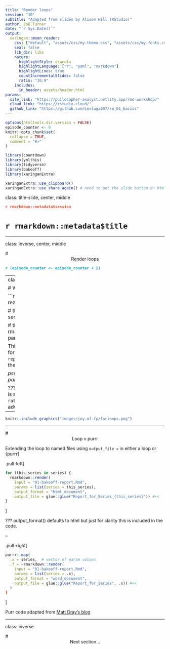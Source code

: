 ```yaml
---
title: "Render loops"
session: "10"
subtitle: "Adapted from slides by Alison Hill (RStudio)"
author: Zoë Turner
date: "`r Sys.Date()`"
output:
  xaringan::moon_reader:
    css: ["default", "assets/css/my-theme.css", "assets/css/my-fonts.css"]
    seal: false 
    lib_dir: libs
    nature:
      highlightStyle: dracula
      highlightLanguage: ["r", "yaml", "markdown"]
      highlightLines: true
      countIncrementalSlides: false
      ratio: "16:9"
    includes:
      in_header: assets/header.html  
params:
  site_link: "https://philosopher-analyst.netlify.app/rmd-workshop/"
  cloud_link: "https://rstudio.cloud/"
  github_link: "https://github.com/Lextuga007/rm_01_basics"
---
```


```r
options(htmltools.dir.version = FALSE)
episode_counter <- 0
knitr::opts_chunk$set(
  collapse = TRUE,   
  comment = "#>"
)
```

```r
library(countdown)
library(ymlthis)
library(tidyverse)
library(bakeoff)
library(xaringanExtra)

xaringanExtra::use_clipboard()
xaringanExtra::use_share_again() # need to get the slide button on html view
```

class: title-slide, center, middle

<span class="fa-stack fa-4x">
  <i class="fa fa-circle fa-stack-2x" style="color: #ffffffcc;"></i>
  <strong class="fa-stack-1x" style="color:#e7553c;">`r rmarkdown::metadata$session`</strong>
</span> 

# `r rmarkdown::metadata$title`

---

class: inverse, center, middle

# <center>Render loops</center>

<span class="fa-stack fa-4x">
  <i class="fa fa-circle fa-stack-2x" style="color: #fff;"></i>
  <strong class="fa-stack-1x" style="color:#17a2b8;">`r (episode_counter <- episode_counter + 1)` </strong>
</span> 

---
class: live-code

# We loop together

```r
ratings <- readr::read_csv(here::here("data/ratings.csv"))

# the setup finds the individual series numbers
series <- sort(unique(ratings$series))

# the loop
for (this_series in series) {
  rmarkdown::render("01-bakeoff-report.Rmd",
         params = list(series = this_series))
}
```

This loop just overwrites the html file (check for the time run). Open file
`01-bakeoff-report.html` and you will see it says `Series 9`, the last series.

_psst...use the code in an R script to see each part_

???
The data loaded into the GitHub repository is split out by series as well as
altogether - `ratings.csv` was originally used in the advanced session. 

---

```r
knitr::include_graphics("images/joy-of-fp/forloops.png")
```

---

# <center>Loop v purrr</center>

Extending the loop to named files using `output_file = ` in either a loop or {purrr}

.pull-left[
```r

for (this_series in series) {
  rmarkdown::render(
    input = "01-bakeoff-report.Rmd",
    params = list(series = this_series), 
    output_format = "html_document", 
    output_file = glue::glue("Report_for_Series_{this_series}")) #<<
}

```
]

???
output_format() defaults to html but just for clarity this is included in the code.



--

.pull-right[

```r
purrr::map(
  .x = series,  # vector of param values
  .f = ~rmarkdown::render(
    input = "01-bakeoff-report.Rmd", 
    params = list(series = .x),  
    output_format = "word_document",
    output_file = glue::glue("Report_for_Series", .x)) #<<
  )
)

```

]

Purr code adapted from [Matt Dray's blog](https://www.rostrum.blog/2020/03/12/knit-with-params/)

---
class: inverse

# <center>Next section...</center>
